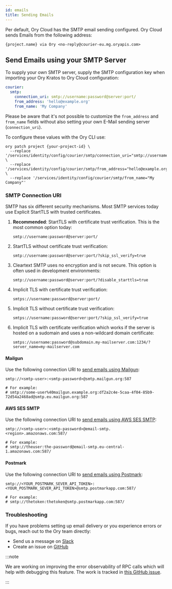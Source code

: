 ```yaml
---
id: emails
title: Sending Emails
---
```


Per default, Ory Cloud has the SMTP email sending configured. Ory Cloud sends Emails from the following address:

```
{project.name} via Ory <no-reply@courier-eu.mg.oryapis.com>
```

## Send Emails using your SMTP Server

To supply your own SMTP server, supply the SMTP configuration key when importing your Ory Kratos to Ory Cloud configuration:

```yaml
courier:
  smtp:
    connection_uri: smtp://username:password@server:port/
    from_address: 'hello@example.org'
    from_name: 'My Company'
```

Please be aware that it's not possible to customize the `from_address` and `from_name` fields without also setting your own E-Mail
sending server (`connection_uri`).

To configure these values with the Ory CLI use:

```shell
ory patch project {your-project-id} \
  --replace '/services/identity/config/courier/smtp/connection_uri="smtp://username:password@server:port/"' \
  --replace '/services/identity/config/courier/smtp/from_address="hello@example.org' \
  --replace '/services/identity/config/courier/smtp/from_name="My Company"'
```

### SMTP Connection URI

SMTP has six different security mechanisms. Most SMTP services today use Explicit StartTLS with trusted certificates.

1. **Recommended**: StartTLS with certificate trust verification. This is the most common option today:
   ```
   smtp://username:password@server:port/
   ```
1. StartTLS without certificate trust verification:
   ```
   smtp://username:password@server:port/?skip_ssl_verify=true
   ```
1. Cleartext SMTP uses no encryption and is not secure. This option is often used in development environments:
   ```
   smtp://username:password@server:port/?disable_starttls=true
   ```
1. Implicit TLS with certificate trust verification:
   ```
   smtps://username:password@server:port/
   ```
1. Implicit TLS without certificate trust verification:
   ```
   smtps://username:password@server:port/?skip_ssl_verify=true
   ```
1. Implicit TLS with certificate verification which works if the server is hosted on a sudomain and uses a non-wildcard domain
   certificate:
   ```
   smtps://username:password@subdomain.my-mailserver.com:1234/?server_name=my-mailserver.com
   ```

#### Mailgun

Use the following connection URI to
[send emails using Mailgun](https://documentation.mailgun.com/en/latest/quickstart-sending.html):

```
smtp://<smtp-user>:<smtp-password>@smtp.mailgun.org:587

# For example:
# smtp://some-user%40mailgun.example.org:df2a2c4e-5caa-4f04-85b9-72d54a2468ad@smtp.eu.mailgun.org:587
```

#### AWS SES SMTP

Use the following connection URI to
[send emails using AWS SES SMTP](https://docs.aws.amazon.com/ses/latest/dg/send-email-smtp.html):

```
smtp://<smtp-user>:<smtp-password>@email-smtp.<region>.amazonaws.com:587/

# For example:
# smtp://theuser:the-password@email-smtp.eu-central-1.amazonaws.com:587/
```

#### Postmark

Use the following connection URI to [send emails using Postmark](https://postmarkapp.com/smtp-service):

```
smtp://<YOUR_POSTMARK_SEVER_API_TOKEN>:<YOUR_POSTMARK_SEVER_API_TOKEN>@smtp.postmarkapp.com:587/

# For example:
# smtp://thetoken:thetoken@smtp.postmarkapp.com:587/
```

### Troubleshooting

If you have problems setting up email delivery or you experience errors or bugs, reach out to the Ory team directly:

- Send us a message on [Slack](https://slack.ory.sh)
- Create an issue on [GitHub](https://github.com/ory/cloud)

:::note

We are working on improving the error observability of RPC calls which will help with debugging this feature. The work is tracked in [this GitHub issue](https://github.com/ory/cloud/issues/117). 

:::
